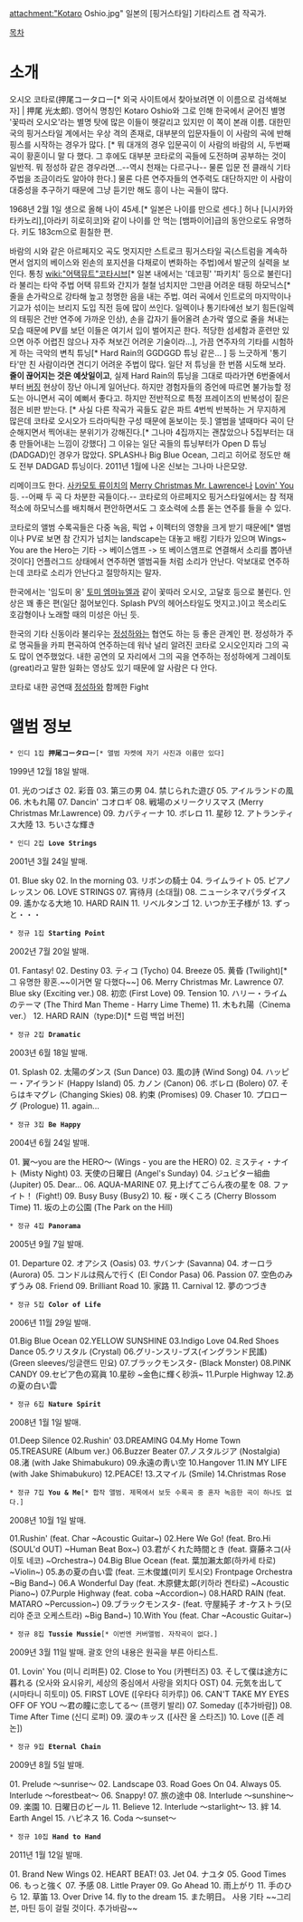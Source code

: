 attachment:"Kotaro Oshio.jpg"
일본의 [핑거스타일] 기타리스트 겸 작곡가.

[[목차]]

= 소개 =
오시오 코타로(押尾コータロー[* 외국 사이트에서 찾아보려면 이 이름으로 검색해보자] | 押尾 光太郎). 영어식 명칭인 Kotaro Oshio와 그로 인해 한국에서 굳어진 별명 '꽃따러 오시오'라는 별명 탓에 많은 이들이 헷갈리고 있지만 이 쪽이 본래 이름. 대한민국의 핑거스타일 계에서는 우상 격의 존재로, 대부분의 입문자들이 이 사람의 곡에 반해 핑스를 시작하는 경우가 많다. [* 뭐 대개의 경우 입문곡이 이 사람의 바람의 시, 두번째 곡이 황혼이니 말 다 했다. 그 후에도 대부분 코타로의 곡들에 도전하며 공부하는 것이 일반적. 뭐 정성하 같은 경우라면...--역시 천재는 다르구나-- 물론 입문 전 클래식 기타 주법을 조금이라도 알아야 한다.] 물론 다른 연주자들의 연주력도 대단하지만 이 사람이 대중성을 추구하기 때문에 그냥 듣기만 해도 흥이 나는 곡들이 많다.

1968년 2월 1일 생으로 올해 나이 45세.[* 일본은 나이를 만으로 센다.] 허나 [니시카와 타카노리],[아라키 히로히코]와 같이 나이를 안 먹는 [뱀파이어]급의 동안으로도 유명하다. 키도 183cm으로 훤칠한 편.

바람의 시와 같은 아르페지오 곡도 멋지지만 스트로크 핑거스타일 곡(스트럼을 계속하면서 엄지의 베이스와 왼손의 포지션을 다채로이 변화하는 주법)에서 발군의 실력을 보인다. 통칭 [[wiki:"어택뮤트"코타시브]][* 일본 내에서는 '데코핑' '파키치' 등으로 불린다]라 불리는 타악 주법 어택 뮤트와 간지가 철철 넘치지만 그만큼 어려운 태핑 하모닉스[* 줄을 손가락으로 강타해 높고 청명한 음을 내는 주법. 여러 곡에서 인트로의 마지막이나 기교가 섞이는 브리지 도입 직전 등에 많이 쓰인다. 일렉이나 통기타에선 보기 힘든(일렉의 태핑은 건반 연주에 가까운 인상), 손을 갑자기 들어올려 손가락 옆으로 줄을 쳐내는 모습 때문에 PV를 보던 이들은 여기서 입이 벌어지곤 한다. 적당한 섬세함과 훈련만 있으면 아주 어렵진 않으나 자주 쳐보긴 어려운 기술이라...], 가끔 연주자의 기타를 시험하게 하는 극악의 변칙 튜닝[* Hard Rain의 GGDGGD 튜닝 같은... ] 등 느긋하게 '통기타'만 친 사람이라면 견디기 어려운 주법이 많다. 일단 저 튜닝을 한 번쯤 시도해 보라. '''줄이 끊어지는 것은 예삿일이고''', 실제 Hard Rain의 튜닝을 그대로 따라가면 6번줄에서부터 [[버징]] 현상이 장난 아니게 일어난다. 하지만 경험자들의 증언에 따르면 불가능할 정도는 아니면서 곡이 예뻐서 좋다고. 하지만 전반적으로 특정 프레이즈의 반복성이 짙은 점은 비판 받는다. [* 사실 다른 작곡가 곡들도 같은 파트 4번씩 반복하는 거 무지하게 많은데 코타로 오시오가 드라마틱한 구성 때문에 돋보이는 듯.] 앨범을 낼때마다 곡이 단순해지면서 찍어내는 분위기가 강해진다.[* 그나마 4집까지는 괜찮았으나 5집부터는 대충 만들어내는 느낌이 강했다] 그 이유는 일단 곡들의 튜닝부터가 Open D 튜닝(DADGAD)인 경우가 많았다. SPLASH나 Big Blue Ocean, 그리고 히어로 정도만 해도 전부 DADGAD 튜닝이다. 2011년 1월에 나온 신보는 그나마 나은모양. 

리메이크도 한다. [[사카모토 류이치]]의 [[Merry Christmas Mr. Lawrence]]나 [[Lovin' You]] 등. --어째 두 곡 다 차분한 곡들이다.-- 코타로의 아르페지오 핑거스타일에서는 참 적재적소에 하모닉스를 배치해서 편안하면서도 그 호소력에 소름 돋는 연주를 들을 수 있다. 

코타로의 앨범 수록곡들은 다중 녹음, 픽업 + 이펙터의 영향을 크게 받기 때문에[* 앨범이나 PV로 보면 참 간지가 넘치는 landscape는 대놓고 배킹 기타가 있으며 Wings~ You are the Hero는 기타 -> 베이스앰프 -> 또 베이스앰프로 연결해서 소리를 뽑아낸것이다] 언플러그드 상태에서 연주하면 앨범곡들 처럼 소리가 안난다. 악보대로 연주하는데 코타로 소리가 안난다고 절망하지는 말자. 

한국에서는 '임도미 옹' [[토미 엠마뉴엘]]과 같이 꽃따러 오시오, 고달호 등으로 불린다. 인상은 꽤 좋은 편(일단 젊어보인다. Splash PV의 헤어스타일도 멋지고.)이고 목소리도 호감형이나 노래할 때의 미성은 아닌 듯. 

한국의 기타 신동이라 불리우는 [[정성하]]와는 협연도 하는 등 좋은 관계인 편.  정성하가 주로 명곡들을 카피 편곡하여 연주하는데 워낙 널리 알려진 코타로 오시오인지라 그의 곡도 많이 연주했었다. 내한 공연의 모 자리에서 그의 곡을 연주하는 정성하에게 그레이토(great)라고 말한 일화는 영상도 있기 때문에 알 사람은 다 안다. 

{{{#!html
<embed src="http://www.youtube.com/v/L3HCtknsgFU?fs=1&amp;hl=ko_KR" type="application/x-shockwave-flash" allowscriptaccess="always" allowfullscreen="true" width="480" height="390"></embed></object>
}}}
코타로 내한 공연때 [[정성하]]와 함께한 Fight

= 앨범 정보 =
 * 인디 1집 '''押尾コータロー'''[* 앨범 자켓에 자기 사진과 이름만 있다]
1999년 12월 18일 발매.

01. 光のつばさ
02. 彩音
03. 第三の男
04. 禁じられた遊び
05. アイルランドの風
06. 木もれ陽
07. Dancin' コオロギ
08. 戦場のメリークリスマス (Merry Christmas Mr.Lawrence)
09. カバティーナ
10. ボレロ
11. 星砂
12. アトランティス大陸
13. ちいさな輝き 

 * 인디 2집 '''Love Strings'''
2001년 3월 24일 발매.

01. Blue sky
02. In the morning
03. リボンの騎士
04. ライムライト
05. ピアノレッスン
06. LOVE STRINGS
07. 宵待月 (소대월)
08. ニューシネマパラダイス
09. 遙かなる大地 
10. HARD RAIN
11. リベルタンゴ
12. いつか王子様が
13. ずっと・・・ 

 * 정규 1집 '''Starting Point'''
2002년 7월 20일 발매.

01. Fantasy!
02. Destiny
03. ティコ (Tycho)
04. Breeze
05. 黄昏 (Twilight)[* 그 유명한 황혼.~~이거면 말 다했다~~]
06. Merry Christmas Mr. Lawrence
07. Blue sky (Exciting ver.)
08. 初恋 (First Love)
09. Tension
10. ハリー・ライムのテーマ (The Third Man Theme - Harry Lime Theme)
11. 木もれ陽（Cinema ver.）
12. HARD RAIN（type:D)[* 드럼 백업 버전]

 * 정규 2집 '''Dramatic'''
2003년 6월 18일 발매.

01. Splash
02. 太陽のダンス (Sun Dance)
03. 風の詩 (Wind Song)
04. ハッピー・アイランド (Happy Island)
05. カノン (Canon)
06. ボレロ (Bolero)
07. そらはキマグレ (Changing Skies)
08. 約束 (Promises)
09. Chaser
10. プロローグ (Prologue)
11. again...

 * 정규 3집 '''Be Happy'''
2004년 6월 24일 발매.

01. 翼～you are the HERO～ (Wings - you are the HERO)
02. ミスティ・ナイト (Misty Night)
03. 天使の日曜日 (Angel's Sunday)
04. ジュピター組曲 (Jupiter)
05. Dear...
06. AQUA-MARINE
07. 見上げてごらん夜の星を
08. ファイト！ (Fight!)
09. Busy Busy (Busy2)
10. 桜・咲くころ (Cherry Blossom Time)
11. 坂の上の公園 (The Park on the Hill)

 * 정규 4집 '''Panorama'''
2005년 9월 7일 발매.

01. Departure
02. オアシス (Oasis)
03. サバンナ (Savanna)
04. オーロラ (Aurora)
05. コンドルは飛んで行く (El Condor Pasa)
06. Passion
07. 空色のみずうみ
08. Friend
09. Brilliant Road
10. 家路
11. Carnival
12. 夢のつづき

 * 정규 5집 '''Color of Life'''
2006년 11월 29일 발매.

01.Big Blue Ocean
02.YELLOW SUNSHINE
03.Indigo Love
04.Red Shoes Dance
05.クリスタル (Crystal)
06.グリ-ンスリ-ブス(イングランド民謠) (Green sleeves/잉글랜드 민요)
07.ブラックモンスタ- (Black Monster)
08.PINK CANDY
09.セピア色の寫眞
10.星砂 ~金色に輝く砂浜~
11.Purple Highway
12.あの夏の白い雲

 * 정규 6집 '''Nature Spirit'''
2008년 1월 1일 발매.

01.Deep Silence
02.Rushin'
03.DREAMING
04.My Home Town
05.TREASURE (Album ver.)
06.Buzzer Beater
07.ノスタルジア (Nostalgia)
08.渚 (with Jake Shimabukuro)
09.永遠の靑い空
10.Hangover
11.IN MY LIFE (with Jake Shimabukuro)
12.PEACE!
13.スマイル (Smile)
14.Christmas Rose

 * 정규 7집 '''You & Me'''[* 합작 앨범. 제목에서 보듯 수록곡 중 혼자 녹음한 곡이 하나도 없다.]
2008년 10월 1일 발매.

01.Rushin' (feat. Char ~Acoustic Guitar~)
02.Here We Go! (feat. Bro.Hi (SOUL'd OUT) ~Human Beat Box~) 
03.君がくれた時間とき (feat. 齋藤ネコ(사이토 네코) ~Orchestra~) 
04.Big Blue Ocean (feat. 葉加瀨太郞(하카세 타로) ~Violin~)
05.あの夏の白い雲 (feat. 三木俊雄(미키 토시오) Frontpage Orchestra ~Big Band~)
06.A Wonderful Day (feat. 木原健太郞(키하라 켄타로) ~Acoustic Piano~) 
07.Purple Highway (feat. coba ~Accordion~)
08.HARD RAIN (feat. MATARO ~Percussion~)
09.ブラックモンスタ- (feat. 守屋純子 オ-ケストラ(모리야 준코 오케스트라) ~Big Band~)
10.With You (feat. Char ~Acoustic Guitar~)

 * 정규 8집 '''Tussie Mussie'''[* 이번엔 커버앨범. 자작곡이 없다.]
2009년 3월 11일 발매. 괄호 안의 내용은 원곡을 부른 아티스트.

01. Lovin' You (미니 리퍼튼)
02. Close to You (카펜터즈)
03. そして僕は途方に暮れる (오사와 요시유키, 세상의 중심에서 사랑을 외치다 OST)
04. 元気を出して (시마타니 히토미)
05. FIRST LOVE ([우타다 히카루])
06. CAN'T TAKE MY EYES OFF OF YOU ～君の瞳に恋してる～ (프랭키 발리)
07. Someday ([추가바람])
08. Time After Time (신디 로퍼)
09. 涙のキッス ([사잔 올 스타즈])
10. Love ([존 레논])

 * 정규 9집 '''Eternal Chain'''
2009년 8월 5일 발매.

01. Prelude ～sunrise～
02. Landscape
03. Road Goes On
04. Always
05. Interlude ～forestbeat～
06. Snappy!
07. 旅の途中
08. Interlude ～sunshine～
09. 楽園
10. 日曜日のビール
11. Believe
12. Interlude ～starlight～
13. 絆
14. Earth Angel
15. ハピネス
16. Coda ～sunset～

 * 정규 10집 '''Hand to Hand'''
2011년 1월 12일 발매.

01. Brand New Wings  
02. HEART BEAT!
03. Jet
04. ナユタ   
05. Good Times
06. もっと強く 
07. 予感 
08. Little Prayer 
09. Go Ahead  
10. 雨上がり 
11. 手のひら  
12. 草笛 
13. Over Drive 
14. fly to the dream 
15. また明日。
사용 기타
~~그리븐, 마틴 등이 걸릴 것이다.  추가바람~~
